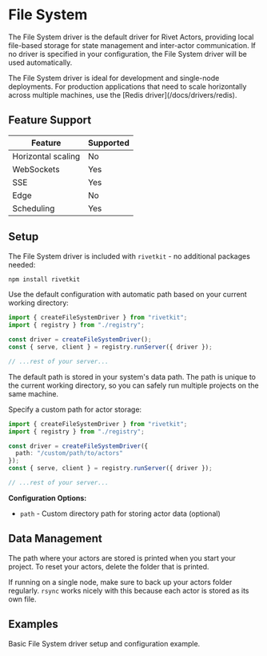 # File System

The File System driver is the default driver for Rivet Actors, providing local file-based storage for state management and inter-actor communication. If no driver is specified in your configuration, the File System driver will be used automatically.

<Info>
The File System driver is ideal for development and single-node deployments. For production applications that need to scale horizontally across multiple machines, use the [Redis driver](/docs/drivers/redis).
</Info>

## Feature Support

| Feature | Supported |
| --- | --- |
| Horizontal scaling | No |
| WebSockets | Yes |
| SSE | Yes |
| Edge | No |
| Scheduling | Yes |

## Setup

<Steps>
<Step title="Install packages">

The File System driver is included with `rivetkit` - no additional packages needed:

```bash
npm install rivetkit
```

</Step>

<Step title="Configure the driver">

<Tabs>
<Tab title="Default Configuration">

Use the default configuration with automatic path based on your current working directory:

```typescript {{"title":"server.ts"}}
import { createFileSystemDriver } from "rivetkit";
import { registry } from "./registry";

const driver = createFileSystemDriver();
const { serve, client } = registry.runServer({ driver });

// ...rest of your server...
```

The default path is stored in your system's data path. The path is unique to the current working directory, so you can safely run multiple projects on the same machine.

</Tab>

<Tab title="Custom Path">

Specify a custom path for actor storage:

```typescript {{"title":"server.ts"}}
import { createFileSystemDriver } from "rivetkit";
import { registry } from "./registry";

const driver = createFileSystemDriver({
  path: "/custom/path/to/actors"
});
const { serve, client } = registry.runServer({ driver });

// ...rest of your server...
```

**Configuration Options:**

- `path` - Custom directory path for storing actor data (optional)

</Tab>
</Tabs>

</Step>
</Steps>

## Data Management

The path where your actors are stored is printed when you start your project. To reset your actors, delete the folder that is printed.

If running on a single node, make sure to back up your actors folder regularly. `rsync` works nicely with this because each actor is stored as its own file.

## Examples

<CardGroup>
<Card title="Basic File System" href="https://github.com/rivet-gg/rivetkit/tree/main/examples/basic" target="_blank">
Basic File System driver setup and configuration example.
</Card>
</CardGroup>
